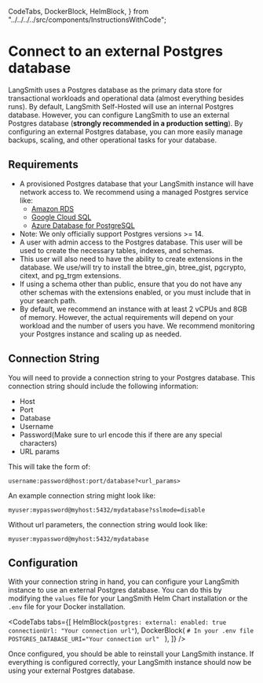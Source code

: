   CodeTabs,
  DockerBlock,
  HelmBlock,
} from "../../../../src/components/InstructionsWithCode";

# Connect to an external Postgres database

LangSmith uses a Postgres database as the primary data store for transactional workloads and operational data (almost everything besides runs). By default, LangSmith Self-Hosted will use an internal Postgres database.
However, you can configure LangSmith to use an external Postgres database (**strongly recommended in a production setting**). By configuring an external Postgres database, you can more easily manage backups, scaling, and other operational tasks for your database.

## Requirements

- A provisioned Postgres database that your LangSmith instance will have network access to. We recommend using a managed Postgres service like:
  - [Amazon RDS](https://docs.aws.amazon.com/AmazonRDS/latest/UserGuide/CHAP_GettingStarted.CreatingConnecting.PostgreSQL.html)
  - [Google Cloud SQL](https://cloud.google.com/curated-resources/cloud-sql#section-1)
  - [Azure Database for PostgreSQL](https://azure.microsoft.com/en-us/products/postgresql#features)
- Note: We only officially support Postgres versions >= 14.
- A user with admin access to the Postgres database. This user will be used to create the necessary tables, indexes, and schemas.
- This user will also need to have the ability to create extensions in the database. We use/will try to install the btree_gin, btree_gist, pgcrypto, citext, and pg_trgm extensions.
- If using a schema other than public, ensure that you do not have any other schemas with the extensions enabled, or you must include that in your search path.
- By default, we recommend an instance with at least 2 vCPUs and 8GB of memory. However, the actual requirements will depend on your workload and the number of users you have. We recommend monitoring your Postgres instance and scaling up as needed.

## Connection String

You will need to provide a connection string to your Postgres database. This connection string should include the following information:

- Host
- Port
- Database
- Username
- Password(Make sure to url encode this if there are any special characters)
- URL params

This will take the form of:

```
username:password@host:port/database?<url_params>
```

An example connection string might look like:

```
myuser:mypassword@myhost:5432/mydatabase?sslmode=disable
```

Without url parameters, the connection string would look like:

```
myuser:mypassword@myhost:5432/mydatabase
```

## Configuration

With your connection string in hand, you can configure your LangSmith instance to use an external Postgres database. You can do this by modifying the `values` file for your LangSmith Helm Chart installation or the `.env` file for your Docker installation.

<CodeTabs
  tabs={[
    HelmBlock(`
  postgres:
    external:
      enabled: true
      connectionUrl: "Your connection url"
    `),
    DockerBlock(
      `# In your .env file
POSTGRES_DATABASE_URI="Your connection url"
    `
    ),
  ]}
/>

Once configured, you should be able to reinstall your LangSmith instance. If everything is configured correctly, your LangSmith instance should now be using your external Postgres database.
